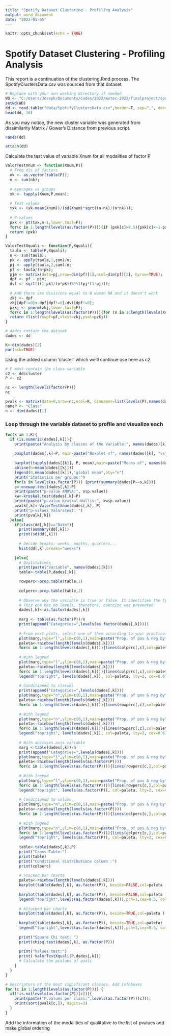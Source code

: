```yaml
---
title: "Spotify Dataset Clustering - Profiling Analysis"
output: word_document
date: "2023-01-05"
---
```


```r
knitr::opts_chunk$set(echo = TRUE)
```

# Spotify Dataset Clustering - Profiling Analysis

This report is a continuation of the clustering.Rmd process. The SpotifyClustersData.csv was sourced from that dataset.

```r
# Replace with your own working directory if needed
WD <- "C:/Users/Joseph/Documents/Codes/2022/mvtec-2022/finalproject/spotify-statistics-final/clustering"
setwd(WD)
dd <- read.table("data/SpotifyClustersData.csv",header=T, sep=",", dec='.');
head(dd, 10)
```

As you may notice, the new cluster variable was generated from dissimilarity Matrix / Gower's Distance from previous script.

```r
names(dd)
```

```r
attach(dd)
```

Calculate the test value of variable Xnum for all modalities of factor P

```r
ValorTestXnum <- function(Xnum,P){
  # Freq dis of factors
  nk <- as.vector(table(P)); 
  n <- sum(nk);
  
  # Averages vs groups
  xk <- tapply(Xnum,P,mean);
  
  # Test values
  txk <- (xk-mean(Xnum))/(sd(Xnum)*sqrt((n-nk)/(n*nk)));
  
  # P-values
  pxk <- pt(txk,n-1,lower.tail=F);
  for(c in 1:length(levels(as.factor(P)))){if (pxk[c]>0.5){pxk[c]<-1-pxk[c]}}
  return (pxk)
}

ValorTestXquali <- function(P,Xquali){
  taula <- table(P,Xquali);
  n <- sum(taula); 
  pk <- apply(taula,1,sum)/n;
  pj <- apply(taula,2,sum)/n;
  pf <- taula/(n*pk);
  pjm <- matrix(data=pj,nrow=dim(pf)[1],ncol=dim(pf)[2], byrow=TRUE);      
  dpf <- pf - pjm; 
  dvt <- sqrt(((1-pk)/(n*pk))%*%t(pj*(1-pj)));
  
  # And there are divisions equal to 0 woman NA and it doesn't work
  zkj <- dpf
  zkj[dpf!=0]<-dpf[dpf!=0]/dvt[dpf!=0]; 
  pzkj <- pnorm(zkj,lower.tail=F);
  for(c in 1:length(levels(as.factor(P)))){for (s in 1:length(levels(Xquali))){if (pzkj[c,s]> 0.5){pzkj[c,s]<-1- pzkj[c,s]}}}
  return (list(rowpf=pf,vtest=zkj,pval=pzkj))
}
```

```r
# dades contain the dataset
dades <- dd

K<-dim(dades)[2]
par(ask=TRUE)
```

Using the added column 'cluster' which we'll continue use here as c2

```r
# P must contain the class variable
c2 <- dd$cluster
P <- c2

nc <- length(levels(factor(P)))
nc
```

```r
pvalk <- matrix(data=0,nrow=nc,ncol=K, dimnames=list(levels(P),names(dades)))
nameP <- "Class"
n <- dim(dades)[1]
```

### Loop through the variable dataset to profile and visualize each

```r
for(k in 1:K){
  if (is.numeric(dades[,k])){ 
    print(paste("Analysis by classes of the Variable:", names(dades)[k]))
    
    boxplot(dades[,k]~P, main=paste("Boxplot of", names(dades)[k], "vs", nameP ), horizontal=TRUE)
    
    barplot(tapply(dades[[k]], P, mean),main=paste("Means of", names(dades)[k], "by", nameP ))
    abline(h=mean(dades[[k]]))
    legend(0,mean(dades[[k]]),"global mean",bty="n")
    print("Statistics per groups:")
    for(s in levels(as.factor(P))) {print(summary(dades[P==s,k]))}
    o<-oneway.test(dades[,k]~P)
    print(paste("p-value ANOVA:", o$p.value))
    kw<-kruskal.test(dades[,k]~P)
    print(paste("p-value Kruskal-Wallis:", kw$p.value))
    pvalk[,k]<-ValorTestXnum(dades[,k], P)
    print("p-values ValorsTest: ")
    print(pvalk[,k])      
  }else{
    if(class(dd[,k])=="Date"){
      print(summary(dd[,k]))
      print(sd(dd[,k]))
      
      # Decide breaks: weeks, months, quarters...
      hist(dd[,k],breaks="weeks")
      
    }else{
      # Qualitatives
      print(paste("Variable", names(dades)[k]))
      table<-table(P,dades[,k])

      rowperc<-prop.table(table,1)
      
      colperc<-prop.table(table,2)
      
      # Observe why the variable is true or false. It identifies the type of logic
      # This one has no levels, therefore, coercion was prevented
      dades[,k]<-as.factor(dades[,k])
      
      marg <- table(as.factor(P))/n
      print(append("Categories=",levels(as.factor(dades[,k]))))
      
      # From next plots, select one of them according to your practical case
      plot(marg,type="l",ylim=c(0,1),main=paste("Prop. of pos & neg by",names(dades)[k]))
      paleta<-rainbow(length(levels(dades[,k])))
      for(c in 1:length(levels(dades[,k]))){lines(colperc[,c],col=paleta[c]) }
      
      # With legend
      plot(marg,type="l",ylim=c(0,1),main=paste("Prop. of pos & neg by",names(dades)[k]))
      paleta<-rainbow(length(levels(dades[,k])))
      for(c in 1:length(levels(dades[,k]))){lines(colperc[,c],col=paleta[c]) }
      legend("topright", levels(dades[,k]), col=paleta, lty=2, cex=0.6)
      
      # Conditioned to classes
      print(append("Categories=",levels(dades[,k])))
      plot(marg,type="n",ylim=c(0,1),main=paste("Prop. of pos & neg by",names(dades)[k]))
      paleta<-rainbow(length(levels(dades[,k])))
      for(c in 1:length(levels(dades[,k]))){lines(rowperc[,c],col=paleta[c]) }
      
      # With legend
      plot(marg,type="n",ylim=c(0,1),main=paste("Prop. of pos & neg by",names(dades)[k]))
      paleta<-rainbow(length(levels(dades[,k])))
      for(c in 1:length(levels(dades[,k]))){lines(rowperc[,c],col=paleta[c]) }
      legend("topright", levels(dades[,k]), col=paleta, lty=2, cex=0.6)
      
      # With abcisses axis variable
      marg <-table(dades[,k])/n
      print(append("Categories=",levels(dades[,k])))
      plot(marg,type="l",ylim=c(0,1),main=paste("Prop. of pos & neg by",names(dades)[k]), las=3)
      paleta<-rainbow(length(levels(as.factor(P))))
      for(c in 1:length(levels(as.factor(P)))){lines(rowperc[c,],col=paleta[c]) }
      
      # With legend
      plot(marg,type="l",ylim=c(0,1),main=paste("Prop. of pos & neg by",names(dades)[k]), las=3)
      for(c in 1:length(levels(as.factor(P)))){lines(rowperc[c,],col=paleta[c])}
      legend("topright", levels(as.factor(P)), col=paleta, lty=2, cex=0.6)
      
      # Conditioned to column
      plot(marg,type="n",ylim=c(0,1),main=paste("Prop. of pos & neg by",names(dades)[k]), las=3)
      paleta<-rainbow(length(levels(as.factor(P))))
      for(c in 1:length(levels(as.factor(P)))){lines(colperc[c,],col=paleta[c]) }
      
      # With legend
      plot(marg,type="n",ylim=c(0,1),main=paste("Prop. of pos & neg by",names(dades)[k]), las=3)
      for(c in 1:length(levels(as.factor(P)))){lines(colperc[c,],col=paleta[c])}
      legend("topright", levels(as.factor(P)), col=paleta, lty=2, cex=0.6)
      
      table<-table(dades[,k],P)
      print("Cross Table:")
      print(table)
      print("Conditional distributions column :")
      print(colperc)
      
      # Stacked bar charts                                        
      paleta<-rainbow(length(levels(dades[,k])))
      barplot(table(dades[,k], as.factor(P)), beside=FALSE,col=paleta )
      
      barplot(table(dades[,k], as.factor(P)), beside=FALSE,col=paleta )
      legend("topright",levels(as.factor(dades[,k])),pch=1,cex=0.5, col=paleta)
      
      # Attached bar charts
      barplot(table(dades[,k], as.factor(P)), beside=TRUE,col=paleta )
      
      barplot(table(dades[,k], as.factor(P)), beside=TRUE,col=paleta)
      legend("topright",levels(as.factor(dades[,k])),pch=1,cex=0.5, col=paleta)
      
      print("Square Chi test: ")
      print(chisq.test(dades[,k], as.factor(P)))
      
      print("Values test:")
      print( ValorTestXquali(P,dades[,k]))
      # Calculate the pvalues of quali
    }
  }
}
```

```r
# Descriptors of the most significant classes. Add infoboxes
for (c in 1:length(levels(as.factor(P)))) {
  if(!is.na(levels(as.factor(P))[c])){
    print(paste("P.values per class:",levels(as.factor(P))[c]));
    print(sort(pvalk[c,]), digits=3) 
  }
}
```

Add the information of the modalities of qualitative to the list of pvalues and make global ordering
